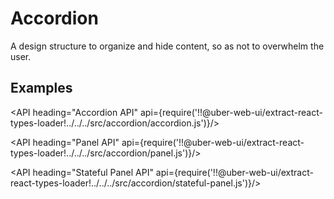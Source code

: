 <!--
Copyright (c) 2018 Uber Technologies, Inc.

This source code is licensed under the MIT license found in the
LICENSE file in the root directory of this source tree.
-->




# Accordion

A design structure to organize and hide content, so as not to overwhelm the user.

## Examples

<Example title="Accordion Basic Usage" path="examples/accordion/basic.js">
  <BasicAccordion />
</Example>

<Example title="Accordion as a Stateful Component" path="examples/accordion/stateful.js">
  <StatefulAccordion />
</Example>

<API heading="Accordion API" api={require('!!@uber-web-ui/extract-react-types-loader!../../../src/accordion/accordion.js')}/>

<API heading="Panel API" api={require('!!@uber-web-ui/extract-react-types-loader!../../../src/accordion/panel.js')}/>

<API heading="Stateful Panel API" api={require('!!@uber-web-ui/extract-react-types-loader!../../../src/accordion/stateful-panel.js')}/>
